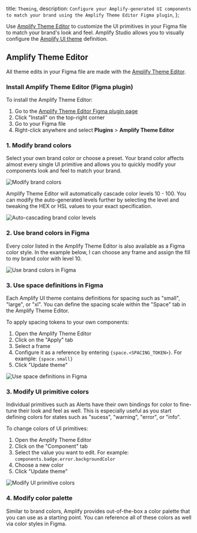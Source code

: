   title: `Theming`,
  description: `Configure your Amplify-generated UI components to match your brand using the Amplify Theme Editor Figma plugin`,
};

Use [Amplify Theme Editor](https://www.figma.com/community/plugin/1040722185526429545/AWS-Amplify-Theme-Editor) to customize the UI primitives in your Figma file to match your brand's look and feel. Amplify Studio allows you to visually configure the [Amplify UI theme](https://ui.docs.amplify.aws/theming) definition.

## Amplify Theme Editor

All theme edits in your Figma file are made with the [Amplify Theme Editor](https://www.figma.com/community/plugin/1040722185526429545/AWS-Amplify-Theme-Editor).

### Install Amplify Theme Editor (Figma plugin)

To install the Amplify Theme Editor:
1. Go to the [Amplify Theme Editor Figma plugin page](https://www.figma.com/community/plugin/1040722185526429545/AWS-Amplify-Theme-Editor)
2. Click "Install" on the top-right corner
3. Go to your Figma file
4. Right-click anywhere and select **Plugins** > **Amplify Theme Editor**

### 1. Modify brand colors

Select your own brand color or choose a preset. Your brand color affects almost every single UI primitive and allows you to quickly modify your components look and feel to match your brand.

![Modify brand colors](/images/themes/brand-color.gif)

Amplify Theme Editor will automatically cascade color levels 10 - 100. You can modify the auto-generated levels further by selecting the level and tweaking the HEX or HSL values to your exact specification.

![Auto-cascading brand color levels](/images/themes/cascade-color.gif)

### 2. Use brand colors in Figma

Every color listed in the Amplify Theme Editor is also available as a Figma color style. In the example below, I can choose any frame and assign the fill to my brand color with level 10.

![Use brand colors in Figma](/images/themes/reference-color.gif)

### 3. Use space definitions in Figma

Each Amplify UI theme contains definitions for spacing such as "small", "large", or "xl". You can define the spacing scale within the "Space" tab in the Amplify Theme Editor.

To apply spacing tokens to your own components:
1. Open the Amplify Theme Editor
2. Click on the "Apply" tab
3. Select a frame
4. Configure it as a reference by entering `{space.<SPACING_TOKEN>}`. For example: `{space.small}`
5. Click "Update theme"

![Use space definitions in Figma](/images/themes/space.gif)

### 3. Modify UI primitive colors

Individual primitives such as Alerts have their own bindings for color to fine-tune their look and feel as well. This is especially useful as you start defining colors for states such as "sucess", "warning", "error", or "info".

To change colors of UI primitives:
1. Open the Amplify Theme Editor
2. Click on the "Component" tab
3. Select the value you want to edit. For example: `components.badge.error.backgroundColor`
4. Choose a new color
5. Click "Update theme"

![Modify UI primitive colors](/images/themes/component-color.gif)

### 4. Modify color palette

Similar to brand colors, Amplify provides out-of-the-box a color palette that you can use as a starting point. You can reference all of these colors as well via color styles in Figma.